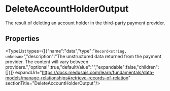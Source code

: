 
# DeleteAccountHolderOutput

The result of deleting an account holder in the third-party payment provider.

## Properties

<TypeList types={[{"name":"data","type":"`Record<string, unknown>`","description":"The unstructured data returned from the payment provider. The content will vary between providers.","optional":true,"defaultValue":"","expandable":false,"children":[]}]} expandUrl="https://docs.medusajs.com/learn/fundamentals/data-models/manage-relationships#retrieve-records-of-relation" sectionTitle="DeleteAccountHolderOutput"/>
